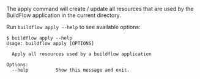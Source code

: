 The apply command will create / update all resources that are used by the BuildFlow application in the current directory.

Run `buildflow apply --help` to see available options:

```
$ buildflow apply --help
Usage: buildflow apply [OPTIONS]

  Apply all resources used by a buildflow application

Options:
  --help          Show this message and exit.
```